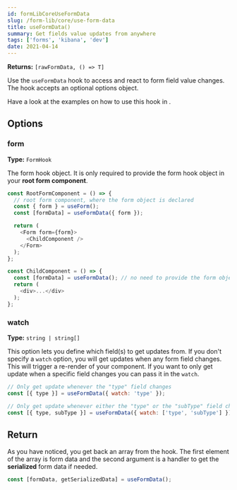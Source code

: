 ---
id: formLibCoreUseFormData
slug: /form-lib/core/use-form-data
title: useFormData()
summary: Get fields value updates from anywhere
tags: ['forms', 'kibana', 'dev']
date: 2021-04-14
---

**Returns:** `[rawFormData, () => T]`

Use the `useFormData` hook to access and react to form field value changes. The hook accepts an optional options object.

Have a look at the examples on how to use this hook in <DocLink id="formLibExampleListeningToChanges" text="the 'Listening to changes' page" />.

## Options

### form

**Type:** `FormHook`  

The form hook object. It is only required to provide the form hook object in your **root form component**.

```js
const RootFormComponent = () => {
  // root form component, where the form object is declared
  const { form } = useForm();
  const [formData] = useFormData({ form });

  return (
    <Form form={form}>
      <ChildComponent />
    </Form>
  );
};

const ChildComponent = () => {
  const [formData] = useFormData(); // no need to provide the form object
  return (
    <div>...</div>
  );
};
```

### watch

**Type:** `string | string[]`  

This option lets you define which field(s) to get updates from. If you don't specify a `watch` option, you will get updates when any form field changes. This will trigger a re-render of your component. If you want to only get update when a specific field changes you can pass it in the `watch`.

```js
// Only get update whenever the "type" field changes
const [{ type }] = useFormData({ watch: 'type' });

// Only get update whenever either the "type" or the "subType" field changes
const [{ type, subType }] = useFormData({ watch: ['type', 'subType'] });
```

## Return

As you have noticed, you get back an array from the hook. The first element of the array is form data and the second argument is a handler to get the **serialized** form data if needed.

```js
const [formData, getSerializedData] = useFormData();
```